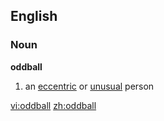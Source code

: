 ==English==

===Noun===
'''oddball'''
# an [[eccentric]] or [[unusual]] person

[[vi:oddball]]
[[zh:oddball]]